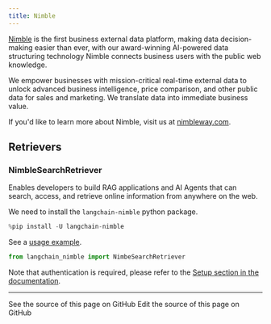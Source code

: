 ```yaml
---
title: Nimble
---
```


[Nimble](https://www.linkedin.com/company/nimbledata) is the first business external data platform, making data decision-making easier than ever, with our award-winning AI-powered data structuring technology Nimble connects business users with the public web knowledge.

We empower businesses with mission-critical real-time external data to unlock advanced business intelligence, price comparison, and other public data for sales and marketing. We translate data into immediate business value.

If you'd like to learn more about Nimble, visit us at [nimbleway.com](https://www.nimbleway.com/).

## Retrievers

### NimbleSearchRetriever

Enables developers to build RAG applications and AI Agents that can search, access, and retrieve online information from anywhere on the web.

We need to install the `langchain-nimble` python package.

```python
%pip install -U langchain-nimble
```

See a [usage example](/oss/python/integrations/retrievers/nimble/).

```python
from langchain_nimble import NimbeSearchRetriever
```

Note that authentication is required, please refer to the [Setup section in the documentation](/oss/python/integrations/retrievers/nimble/#setup).

---

<CardGroup cols={2}>
  <Card title="View Source" icon="eye" href="https://github.com/langchain-ai/docs/blob/main/src/oss/python/integrations/providers/nimble.mdx">
    See the source of this page on GitHub
  </Card>
  <Card title="Edit Source" icon="pen-to-square" href="https://github.com/langchain-ai/docs/edit/main/src/oss/python/integrations/providers/nimble.mdx">
    Edit the source of this page on GitHub
  </Card>
</CardGroup>
